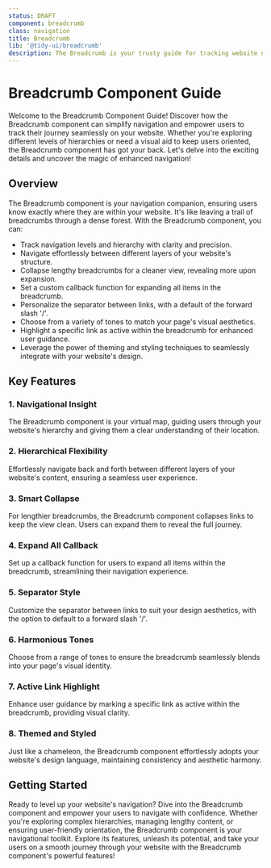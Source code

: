 ```yaml
---
status: DRAFT
component: breadcrumb
class: navigation
title: Breadcrumb
lib: '@tidy-ui/breadcrumb'
description: The Breadcrumb is your trusty guide for tracking website navigation, providing a clear path of your current location. Easily navigate between hierarchies. Collapse lengthy breadcrumbs for a clean view, expand for full journey. Customize separators, set callback for expand all. Choose tones to match styles, highlight active links. Powered by potent theming and styling techniques.
---
```


# Breadcrumb Component Guide

Welcome to the Breadcrumb Component Guide! Discover how the Breadcrumb component can simplify navigation and empower users to track their journey seamlessly on your website. Whether you're exploring different levels of hierarchies or need a visual aid to keep users oriented, the Breadcrumb component has got your back. Let's delve into the exciting details and uncover the magic of enhanced navigation!

## Overview

The Breadcrumb component is your navigation companion, ensuring users know exactly where they are within your website. It's like leaving a trail of breadcrumbs through a dense forest. With the Breadcrumb component, you can:

- Track navigation levels and hierarchy with clarity and precision.
- Navigate effortlessly between different layers of your website's structure.
- Collapse lengthy breadcrumbs for a cleaner view, revealing more upon expansion.
- Set a custom callback function for expanding all items in the breadcrumb.
- Personalize the separator between links, with a default of the forward slash '/'.
- Choose from a variety of tones to match your page's visual aesthetics.
- Highlight a specific link as active within the breadcrumb for enhanced user guidance.
- Leverage the power of theming and styling techniques to seamlessly integrate with your website's design.

## Key Features

### 1. Navigational Insight

The Breadcrumb component is your virtual map, guiding users through your website's hierarchy and giving them a clear understanding of their location.

### 2. Hierarchical Flexibility

Effortlessly navigate back and forth between different layers of your website's content, ensuring a seamless user experience.

### 3. Smart Collapse

For lengthier breadcrumbs, the Breadcrumb component collapses links to keep the view clean. Users can expand them to reveal the full journey.

### 4. Expand All Callback

Set up a callback function for users to expand all items within the breadcrumb, streamlining their navigation experience.

### 5. Separator Style

Customize the separator between links to suit your design aesthetics, with the option to default to a forward slash '/'.

### 6. Harmonious Tones

Choose from a range of tones to ensure the breadcrumb seamlessly blends into your page's visual identity.

### 7. Active Link Highlight

Enhance user guidance by marking a specific link as active within the breadcrumb, providing visual clarity.

### 8. Themed and Styled

Just like a chameleon, the Breadcrumb component effortlessly adopts your website's design language, maintaining consistency and aesthetic harmony.

## Getting Started

Ready to level up your website's navigation? Dive into the Breadcrumb component and empower your users to navigate with confidence. Whether you're exploring complex hierarchies, managing lengthy content, or ensuring user-friendly orientation, the Breadcrumb component is your navigational toolkit. Explore its features, unleash its potential, and take your users on a smooth journey through your website with the Breadcrumb component's powerful features!
